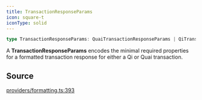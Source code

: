 ```yaml
---
title: TransactionResponseParams
icon: square-t
iconType: solid
---
```


```ts
type TransactionResponseParams: QuaiTransactionResponseParams | QiTransactionResponseParams;
```

A **TransactionResponseParams** encodes the minimal required properties for a formatted transaction response for
either a Qi or Quai transaction.

## Source

[providers/formatting.ts:393](https://github.com/dominant-strategies/quais.js/blob/265429340b9a59debf8c98d9d1d84e14225d65d8/src/providers/formatting.ts#L393)
